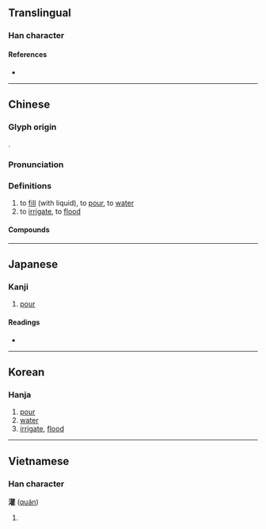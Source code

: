 {{also|潅}}
{{character info/new}}
==Translingual==

===Han character===
{{Han char|rn=85|rad=水|as=18|sn=21|four=34114|canj=ETRG|ids=⿰氵雚}}

====References====
* {{Han ref|kx=0662.350|dkj=18759|dj=1071.300|hdz=31786.130|uh=704C|ud=28748|bh=C4E9|bd=50409}}

----

==Chinese==
{{zh-forms}}

===Glyph origin===
{{Han etym}}
{{Han compound|水|雚|c1=s|c2=p|t1=water|ls=psc}}.

===Pronunciation===
{{zh-pron
|m=guàn
|c=gun3
|h=pfs=kon
|mn=koàn
|mn-t=guêng3
|mc=y
|oc=y
|cat=v
}}

===Definitions===
{{zh-hanzi}}

# to [[fill]] (with liquid), to [[pour]], to [[water]]
# to [[irrigate]], to [[flood]]

====Compounds====
{{zh-der|fold=1|倒灌|冬灌|半灌木|叢灌|噴灑灌溉|如湯灌雪|如雷灌耳|抱甕灌圃|排灌|提灌|春灌|海水倒灌|淹灌|溝灌|漫灌|潛灌|澆灌|灌區|灌口二郎|灌唱片|灌園食力|灌夫罵坐|灌救|灌木|灌水|灌注|灌注器|灌溉|灌溉工程|灌溉渠|灌滌|灌漿|灌灌|灌瓜之義|灌籃|灌精兒|灌腸|灌膿|灌輸|灌迷湯|灌酒|灌醉|灌錄|灌音|灌頂|灌香腸|灌黃湯|畦溝灌溉|盤灌法|絳灌|罵坐灌夫|自流灌溉|莽灌夫|負壺灌區|輪流灌溉|醍醐灌頂|錄灌}}

{{zh-cat|Intermediate}}

----

==Japanese==
{{ja-kanji forms|潅|灌}}
===Kanji===
{{ja-kanji|grade=|rs=水18|shin=潅}}

# [[pour]]

====Readings====
* {{ja-readings|on=[[かん]] (kan)|kun=[[そそぐ]] (sosogu)}}

----

==Korean==

===Hanja===
{{ko-hanja|hangeul=관}}

# [[pour]]
# [[water]]
# [[irrigate]], [[flood]]

----

==Vietnamese==

===Han character===
'''灌''' ([[quán]])

# {{defn|lang=vi}}

{{cln|vi|Han tu}}